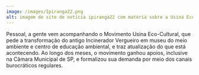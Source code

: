 ---
image: /images/Ipiranga22.png
alt: imagem de site de notícia ipiranga22 com matéria sobre a Usina Eco Cultural
---
Pessoal, a gente vem acompanhando o Movimento Usina Eco-Cultural, que pede a transformação do antigo Incinerador Vergueiro em museu do meio ambiente e centro de educação ambiental, e traz atualização do que está acontecendo. Ao longo dos meses, o movimento ganhou apoios, inclusive na Câmara Municipal de SP, e formalizou sua demanda por meio dos canais burocráticos regulares.
